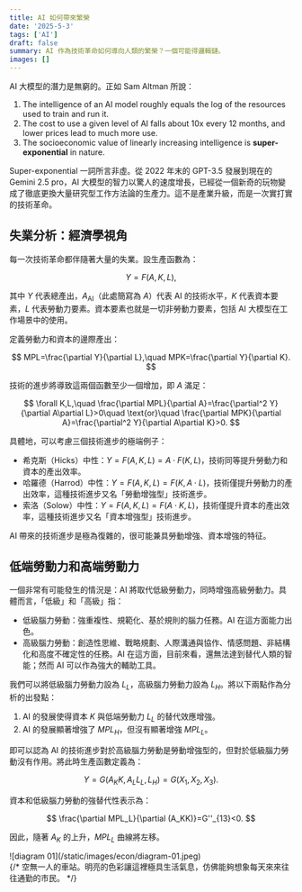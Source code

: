 ```yaml
---
title: AI 如何帶來繁榮
date: '2025-5-3'
tags: ['AI']
draft: false
summary: AI 作為技術革命如何導向人類的繁榮？一個可能得邏輯鏈。
images: []
---
```


AI 大模型的潛力是無窮的。正如 Sam Altman 所說：

1. The intelligence of an AI model roughly equals the log of the resources used to train and run it.
2. The cost to use a given level of AI falls about 10x every 12 months, and lower prices lead to much more use.
3. The socioeconomic value of linearly increasing intelligence is **super-exponential** in nature.

Super-exponential 一詞所言非虛。從 2022 年末的 GPT-3.5 發展到現在的 Gemini 2.5 pro，AI 大模型的智力以驚人的速度增長，已經從一個新奇的玩物變成了徹底更換大量研究型工作方法論的生產力。這不是產業升級，而是一次實打實的技術革命。

## 失業分析：經濟學視角

每一次技術革命都伴隨著大量的失業。設生產函數為：

$$
Y=F(A,K,L),
$$

其中 $Y$ 代表總產出，$A_{\text{AI}}$（此處簡寫為 $A$）代表 AI 的技術水平，$K$ 代表資本要素，$L$ 代表勞動力要素。資本要素也就是一切非勞動力要素，包括 AI 大模型在工作場景中的使用。

定義勞動力和資本的邊際產出：

$$
MPL=\frac{\partial Y}{\partial L},\quad MPK=\frac{\partial Y}{\partial K}.
$$

技術的進步將導致這兩個函數至少一個增加，即 $A$ 滿足：

$$
\forall K,L,\quad \frac{\partial MPL}{\partial A}=\frac{\partial^2 Y}{\partial A\partial L}>0\quad \text{or}\quad \frac{\partial MPK}{\partial A}=\frac{\partial^2 Y}{\partial A\partial K}>0.
$$

具體地，可以考慮三個技術進步的極端例子：

- 希克斯（Hicks）中性：$Y=F(A,K,L)=A\cdot F(K,L)$，技術同等提升勞動力和資本的產出效率。
- 哈羅德（Harrod）中性：$Y=F(A,K,L)=F(K,A\cdot L)$，技術僅提升勞動力的產出效率，這種技術進步又名「勞動增強型」技術進步。
- 索洛（Solow）中性：$Y=F(A,K,L)=F(A\cdot K,L)$，技術僅提升資本的產出效率，這種技術進步又名「資本增強型」技術進步。

AI 帶來的技術進步是極為復雜的，很可能兼具勞動增強、資本增強的特征。

## 低端勞動力和高端勞動力

一個非常有可能發生的情況是：AI 將取代低級勞動力，同時增強高級勞動力。具體而言，「低級」和「高級」指：

- 低級腦力勞動：強重複性、規範化、基於規則的腦力任務。AI 在這方面能力出色。
- 高級腦力勞動：創造性思維、戰略規劃、人際溝通與協作、情感問題、非結構化和高度不確定性的任務。AI 在這方面，目前來看，還無法達到替代人類的智能；然而 AI 可以作為強大的輔助工具。

我們可以將低級腦力勞動力設為 $L_L$，高級腦力勞動力設為 $L_H$。將以下兩點作為分析的出發點：

1. AI 的發展使得資本 $K$ 與低端勞動力 $L_L$ 的替代效應增強。
2. AI 的發展顯著增強了 $MPL_H$，但沒有顯著增強 $MPL_L$。

即可以認為 AI 的技術進步對於高級腦力勞動是勞動增強型的，但對於低級腦力勞動沒有作用。將此時生產函數定義為：

$$
Y=G(A_KK,A_LL_L,L_H)=G(X_1,X_2,X_3).
$$

資本和低級腦力勞動的強替代性表示為：

$$
\frac{\partial MPL_L}{\partial (A_KK)}=G''_{13}<0.
$$

因此，隨著 $A_K$ 的上升，$MPL_L$ 曲線將左移。

<div className="flex flex-col items-center [&_p]:!my-0 -mt-8 mb-6">
    <div>
        ![diagram 01](/static/images/econ/diagram-01.jpeg)
    </div>
    {/* <span className="-mt-4 text-sm text-gray-600 dark:text-gray-400">
        空無一人的車站。明亮的色彩讓這裡極具生活氣息，仿佛能夠想象每天來來往往通勤的市民。
    </span> */}
</div>




